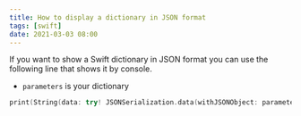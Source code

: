 ```yaml
---
title: How to display a dictionary in JSON format
tags: [swift]
date: 2021-03-03 08:00
---
```


If you want to show a Swift dictionary in JSON format you can use the following line that shows it by console.

* `parameters` is your dictionary

```swift
print(String(data: try! JSONSerialization.data(withJSONObject: parameters, options: .prettyPrinted), encoding: .utf8)!)
```